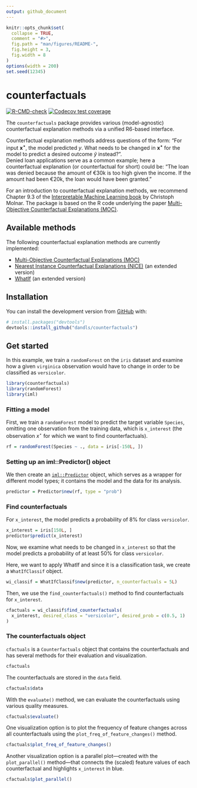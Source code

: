 ```yaml
---
output: github_document
---
```


<!-- README.md is generated from README.Rmd. Please edit that file -->

```r
knitr::opts_chunk$set(
  collapse = TRUE,
  comment = "#>",
  fig.path = "man/figures/README-",
  fig.height = 3,
  fig.width = 8
)
options(width = 200)
set.seed(12345)
```

# counterfactuals

<!-- badges: start -->
[![R-CMD-check](https://github.com/susanne-207/counterfactuals/workflows/R-CMD-check/badge.svg)](https://github.com/susanne-207/counterfactuals/actions)
[![Codecov test coverage](https://codecov.io/gh/susanne-207/counterfactuals/branch/main/graph/badge.svg)](https://codecov.io/gh/susanne-207/counterfactuals?branch=main)
<!-- badges: end -->

The `counterfactuals` package provides various (model-agnostic) counterfactual explanation methods via a unified R6-based interface.

Counterfactual explanation methods address questions of the form: 
"For input $\mathbf{x^{\star}}$, the model predicted $y$. What needs to be changed in $\mathbf{x^{\star}}$ for the model
to predict a desired outcome $\tilde{y}$ instead?". \
Denied loan applications serve as a common example; here a counterfactual explanation (or counterfactual for short) could be: 
"The loan was denied because the amount of €30k is too high 
given the income. If the amount had been €20k, the loan would have been granted."

For an introduction to counterfactual explanation methods, we recommend Chapter 9.3 of the [Interpretable Machine Learning book](https://christophm.github.io/interpretable-ml-book/) by Christoph Molnar. The package is based on the R code underlying the paper [Multi-Objective Counterfactual Explanations
    (MOC)](https://link.springer.com/chapter/10.1007%2F978-3-030-58112-1_31).

## Available methods

The following counterfactual explanation methods are currently implemented:

- [Multi-Objective Counterfactual Explanations (MOC)](https://link.springer.com/chapter/10.1007%2F978-3-030-58112-1_31) 
- [Nearest Instance Counterfactual Explanations (NICE)](https://arxiv.org/abs/2104.07411) (an extended version)
- [WhatIf](https://arxiv.org/abs/1907.04135) (an extended version)

## Installation

You can install the development version from [GitHub](https://github.com/) with:

``` r
# install.packages("devtools")
devtools::install_github("dandls/counterfactuals")
```
## Get started

In this example, we train a `randomForest` on the `iris` dataset and examine how a given `virginica` observation 
would have to change in order to be classified as `versicolor`. 

```r
library(counterfactuals)
library(randomForest)
library(iml)
```
### Fitting a model

First, we train a `randomForest` model to predict the target variable `Species`, omitting one observation from the training 
data, which is `x_interest` (the observation $x^{\star}$ for which we want to find counterfactuals).
```r
rf = randomForest(Species ~ ., data = iris[-150L, ])
```

### Setting up an iml::Predictor() object

We then create an [`iml::Predictor`](https://christophm.github.io/iml/reference/Predictor.html) object, which serves as 
a wrapper for different model types; it contains the model and the data for its analysis.

```r
predictor = Predictor$new(rf, type = "prob")
```

### Find counterfactuals

For `x_interest`, the model predicts a probability of 8% for class `versicolor`.

```r
x_interest = iris[150L, ]
predictor$predict(x_interest)
```

Now, we examine what needs to be changed in `x_interest` so that the model predicts a probability of at least 50% for class `versicolor`.

Here, we want to apply WhatIf and since it is a classification task, we create a `WhatIfClassif` object.

```r
wi_classif = WhatIfClassif$new(predictor, n_counterfactuals = 5L)
```


Then, we use the `find_counterfactuals()` method to find counterfactuals for `x_interest`.

```r
cfactuals = wi_classif$find_counterfactuals(
  x_interest, desired_class = "versicolor", desired_prob = c(0.5, 1)
)
```

### The counterfactuals object

`cfactuals` is a `Counterfactuals` object that contains the counterfactuals and has several methods for their 
evaluation and visualization.

```r
cfactuals
```

The counterfactuals are stored in the `data` field.
```r
cfactuals$data
```


With the `evaluate()` method, we can evaluate the counterfactuals using various quality measures.
```r
cfactuals$evaluate()
```

One visualization option is to plot the frequency of feature changes across all counterfactuals using the
`plot_freq_of_feature_changes()` method.

```r
cfactuals$plot_freq_of_feature_changes()
```

Another visualization option is a parallel plot---created with the `plot_parallel()` method---that connects the (scaled) 
feature values of each counterfactual and highlights `x_interest` in blue.

```r
cfactuals$plot_parallel()
```


